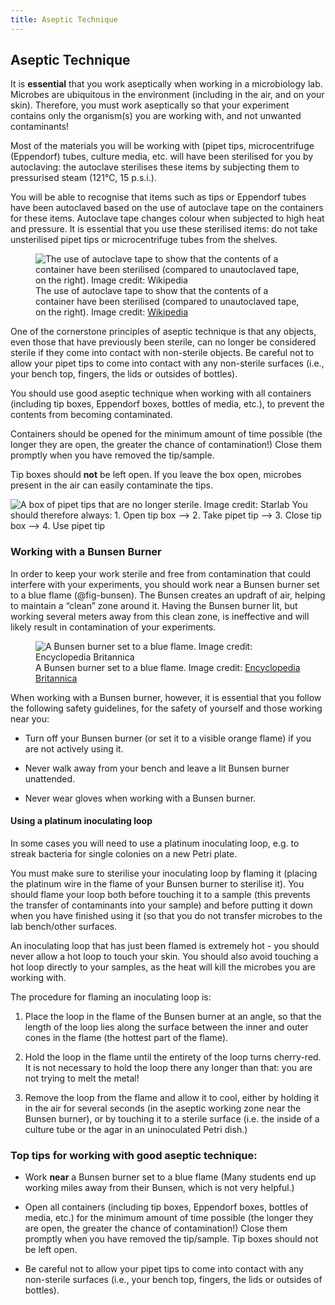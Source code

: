 ```yaml
---
title: Aseptic Technique
---
```


## Aseptic Technique

It is **essential** that you work aseptically when working in a microbiology lab. Microbes are ubiquitous in the environment (including in the air, and on your skin). Therefore, you must work aseptically so that your experiment contains only the organism(s) you are working with, and not unwanted contaminants!

Most of the materials you will be working with (pipet tips, microcentrifuge (Eppendorf) tubes, culture media, etc. will have been sterilised for you by autoclaving: the autoclave sterilises these items by subjecting them to pressurised steam (121°C, 15 p.s.i.). 

::: {.callout-tip}
You will be able to recognise that items such as tips or Eppendorf tubes have been autoclaved based on the use of autoclave tape on the containers for these items. Autoclave tape changes colour when subjected to high heat and pressure. It is essential that you use these sterilised items: do not take unsterilised pipet tips or microcentrifuge tubes from the shelves. 

![The use of autoclave tape to show that the contents of a container have been sterilised (compared to unautoclaved tape, on the right). Image credit: <a href="https://commons.wikimedia.org/wiki/File:Autoclavetape.jpg">Wikipedia</a>](images/autoclave-tape.jpg){#fig-autoclavetape}
:::

One of the cornerstone principles of aseptic technique is that any objects, even those that have previously been sterile, can no longer be considered sterile if they come into contact  with non-sterile objects. Be careful not to allow your pipet tips to come into contact with any non-sterile surfaces (i.e., your bench top, fingers, the lids or outsides of bottles). 

::: {.callout-tip title="Top Tip for Good Aseptic Technique"} 
You should use good aseptic technique when working with all containers (including tip boxes, Eppendorf boxes, bottles of media, etc.), to prevent the contents from becoming contaminated. 

Containers should be opened for the minimum amount of time possible (the longer they are open, the greater the chance of contamination!) Close them promptly when you have removed the tip/sample. 

Tip boxes should **not** be left open. If you leave the box open, microbes present in the air can easily contaminate the tips. 

![A box of pipet tips that are no longer sterile. Image credit: <a href="https://www.starlabgroup.com/GB-en/our-brands/pipettes/tipone-pipette-tips.html">Starlab</a>](images/pipettips.jpg){#fig-pipettips}
You should therefore always: 1. Open tip box --> 2. Take pipet tip --> 3. Close tip box --> 4. Use pipet tip

:::


### Working with a Bunsen Burner

In order to keep your work sterile and free from contamination that could interfere with your experiments, you should work near a Bunsen burner set to a blue flame (@fig-bunsen). The Bunsen creates an updraft of air, helping to maintain a “clean” zone around it. Having the Bunsen burner lit, but working several meters away from this clean zone, is ineffective and will likely result in contamination of your experiments.

![A Bunsen burner set to a blue flame. Image credit: <a href="https://www.britannica.com/science/Bunsen-burner#/media/1/84759/113586
">Encyclopedia Britannica</a>](images/Bunsen.jpg){#fig-bunsen}

When working with a Bunsen burner, however, it is essential that you follow the following safety guidelines, for the safety of yourself and those working near you:

-	Turn off your Bunsen burner (or set it to a visible orange flame) if you are not actively using it.

-	Never walk away from your bench and leave a lit Bunsen burner unattended. 

- Never wear gloves when working with a Bunsen burner. 

#### Using a platinum inoculating loop {#sec-sterileloop}

In some cases you will need to use a platinum inoculating loop, e.g. to streak bacteria for single colonies on a new Petri plate. 

You must make sure to sterilise your inoculating loop by flaming it (placing the platinum wire in the flame of your Bunsen burner to sterilise it). You should flame your loop both before touching it to a sample (this prevents the transfer of contaminants into your sample) and before putting it down when you have finished using it (so that you do not transfer microbes to the lab bench/other surfaces.

::: {.callout-important} 
An inoculating loop that has just been flamed is extremely hot - you should never allow a hot loop to touch your skin. You should also avoid touching a hot loop directly to your samples, as the heat will kill the microbes you are working with.
:::

The procedure for flaming an inoculating loop is: 

1.	Place the loop in the flame of the Bunsen burner at an angle, so that the length of the loop lies along the surface between the inner and outer cones in the flame (the hottest part of the flame).

2.	Hold the loop in the flame until the entirety of the loop turns cherry-red. It is not necessary to hold the loop there any longer than that: you are not trying to melt the metal!

3.	Remove the loop from the flame and allow it to cool, either by holding it in the air for several seconds (in the aseptic working zone near the Bunsen burner), or by touching it to a sterile surface (i.e. the inside of a culture tube or the agar in an uninoculated Petri dish.)


### Top tips for working with good aseptic technique:

-	Work **near** a Bunsen burner set to a blue flame (Many students end up working miles away from their Bunsen, which is not very helpful.)

- Open all containers (including tip boxes, Eppendorf boxes, bottles of media, etc.) for the minimum amount of time possible (the longer they are open, the greater the chance of contamination!) Close them promptly when you have removed the tip/sample. Tip boxes should not be left open.

-	Be careful not to allow your pipet tips to come into contact with any non-sterile surfaces (i.e., your bench top, fingers, the lids or outsides of bottles).